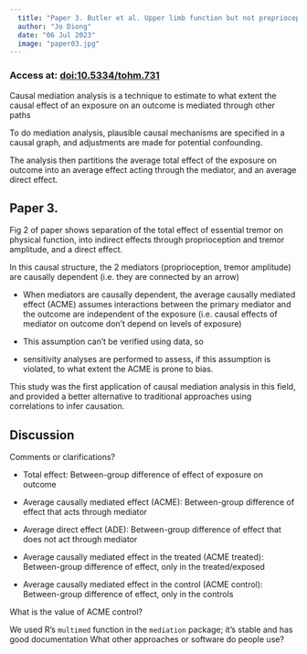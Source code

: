 ```yaml
---
  title: "Paper 3. Butler et al. Upper limb function but not proprioception is impaired in essential tremor"
  author: "Jo Diong"
  date: "06 Jul 2023"
  image: "paper03.jpg"
---
```


### Access at: [doi:10.5334/tohm.731](https://doi.org/10.5334/tohm.731)

Causal mediation analysis is a technique to estimate to what extent the causal effect of an exposure on an outcome is mediated through other paths

To do mediation analysis, plausible causal mechanisms are specified in a causal graph, and adjustments are made for potential confounding.

The analysis then partitions the average total effect of the exposure on outcome into an average effect acting through the mediator, and an average direct effect.

## Paper 3.

Fig 2 of paper shows separation of the total effect of essential tremor on physical function, into indirect effects through proprioception and tremor amplitude, and a direct effect.

In this causal structure, the 2 mediators (proprioception, tremor amplitude) are causally dependent (i.e. they are connected by an arrow)

-   When mediators are causally dependent, the average causally mediated effect (ACME) assumes interactions between the primary mediator and the outcome are independent of the exposure (i.e. causal effects of mediator on outcome don't depend on levels of exposure)

-   This assumption can't be verified using data, so

-   sensitivity analyses are performed to assess, if this assumption is violated, to what extent the ACME is prone to bias.

This study was the first application of causal mediation analysis in this field, and provided a better alternative to traditional approaches using correlations to infer causation.

## Discussion

Comments or clarifications?

-   Total effect: Between-group difference of effect of exposure on outcome

-   Average causally mediated effect (ACME): Between-group difference of effect that acts through mediator

-   Average direct effect (ADE): Between-group difference of effect that does not act through mediator

-   Average causally mediated effect in the treated (ACME treated): Between-group difference of effect, only in the treated/exposed

-   Average causally mediated effect in the control (ACME control): Between-group difference of effect, only in the controls

What is the value of ACME control?

We used R's `multimed` function in the `mediation` package; it's stable and has good documentation What other approaches or software do people use?
